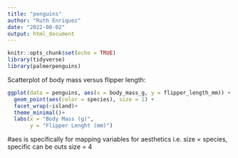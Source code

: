 ```yaml
---
title: "penguins"
author: "Ruth Enriquez"
date: "2022-08-02"
output: html_document
---
```


```r
knitr::opts_chunk$set(echo = TRUE)
library(tidyverse)
library(palmerpenguins)
```

Scatterplot of body mass versus flipper length:

```r
ggplot(data = penguins, aes(x = body_mass_g, y = flipper_length_mm)) + 
  geom_point(aes(color = species), size = 1) + 
  facet_wrap(~island)+
  theme_minimal()+
  labs(x = "Body Mass (g)",
       y = "Flipper Lenght (mm)")
```

#aes is specifically for mapping variables for aesthetics i.e. size = species, specific can be outs size = 4


